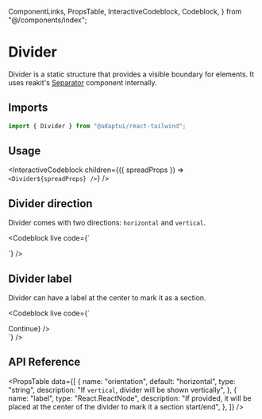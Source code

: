   ComponentLinks,
  PropsTable,
  InteractiveCodeblock,
  Codeblock,
} from "@/components/index";

# Divider

Divider is a static structure that provides a visible boundary for elements. It
uses reakit's [Separator](https://reakit.io/docs/separator/) component
internally.

<ComponentLinks github="divider" story="primitives-divider" />

## Imports

```js
import { Divider } from "@adaptui/react-tailwind";
```

## Usage

<InteractiveCodeblock
  children={({ spreadProps }) => `<Divider${spreadProps} />`}
/>

## Divider direction

Divider comes with two directions: `horizontal` and `vertical`.

<Codeblock
  live
  code={`
<div className="flex flex-col space-y-2">
  <div className="w-80">
    <Divider orientation="horizontal" />
  </div>
  <div className="flex items-center justify-center h-80">
    <Divider orientation="vertical" />
  </div>
</div>
`}
/>

## Divider label

Divider can have a label at the center to mark it as a section.

<Codeblock
  live
  code={`
<div className="flex flex-col space-y-2">
 <Divider />
 <Divider label={<Button variant="outline">Continue</Button>} />
</div>
`}
/>

## API Reference

<PropsTable
  data={[
    {
      name: "orientation",
      default: "horizontal",
      type: "string",
      description: "If `vertical`, divider will be shown vertically",
    },
    {
      name: "label",
      type: "React.ReactNode",
      description:
        "If provided, it will be placed at the center of the divider to mark it a section start/end",
    },
  ]}
/>
